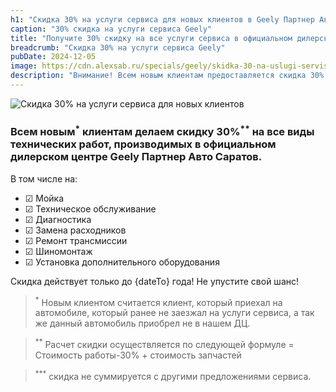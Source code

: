 ```yaml
---
h1: "Скидка 30% на услуги сервиса для новых клиентов в Geely Партнер Авто Саратов"
caption: "30% скидка на услуги сервиса Geely"
title: "Получите 30% скидку на все услуги сервиса в официальном дилерском центре Geely"
breadcrumb: "Скидка 30% на услуги сервиса Geely"
pubDate: 2024-12-05
image: https://cdn.alexsab.ru/specials/geely/skidka-30-na-uslugi-servisa-dlya-novyh-klientov/thumb.webp
description: "Внимание! Всем новым клиентам предоставляется скидка 30% на все виды технических работ в официальном дилерском центре Geely Партнер Авто Саратов. Не упустите возможность воспользоваться выгодным предложением!"
---
```



<picture>
    <source media="(min-width: 1200px)" srcset="https://cdn.alexsab.ru/specials/geely/skidka-30-na-uslugi-servisa-dlya-novyh-klientov/geely-service30-1200x600.webp" />
    <source media="(min-width: 768px)" srcset="https://cdn.alexsab.ru/specials/geely/skidka-30-na-uslugi-servisa-dlya-novyh-klientov/geely-service30-1080x1080.webp" />
    <source media="(min-width: 320px)" srcset="https://cdn.alexsab.ru/specials/geely/skidka-30-na-uslugi-servisa-dlya-novyh-klientov/geely-service30-1080x1080.webp" />
<img src="https://cdn.alexsab.ru/specials/geely/skidka-30-na-uslugi-servisa-dlya-novyh-klientov/geely-service30-1080x1080.webp" class="w-full mb-10" alt="Скидка 30% на услуги сервиса для новых клиентов" />
</picture>

### Всем новым<sup>*</sup> клиентам делаем  скидку 30%<sup>**</sup> на все виды технических работ, производимых в официальном дилерском центре Geely Партнер Авто Саратов.

В том числе на:
- ☑ Мойка
- ☑ Техническое обслуживание
- ☑ Диагностика
- ☑ Замена расходников
- ☑ Ремонт трансмиссии
- ☑ Шиномонтаж
- ☑ Установка дополнительного оборудования

Скидка действует только до {dateTo} года! Не упустите свой шанс!

<SpecialSalonsInfo dataFormName="Узнать подробнее. Скидка 30% на услуги сервиса Geely" />

> <sup>*</sup> Новым клиентом считается клиент, который приехал на автомобиле, который ранее  не заезжал на услуги сервиса, а так же данный автомобиль приобрел не в нашем ДЦ. 

> <sup>**</sup> Расчет скидки осуществляется по следующей формуле = Стоимость работы-30% + стоимость запчастей

> <sup>***</sup> скидка не суммируется с другими предложениями сервиса.
